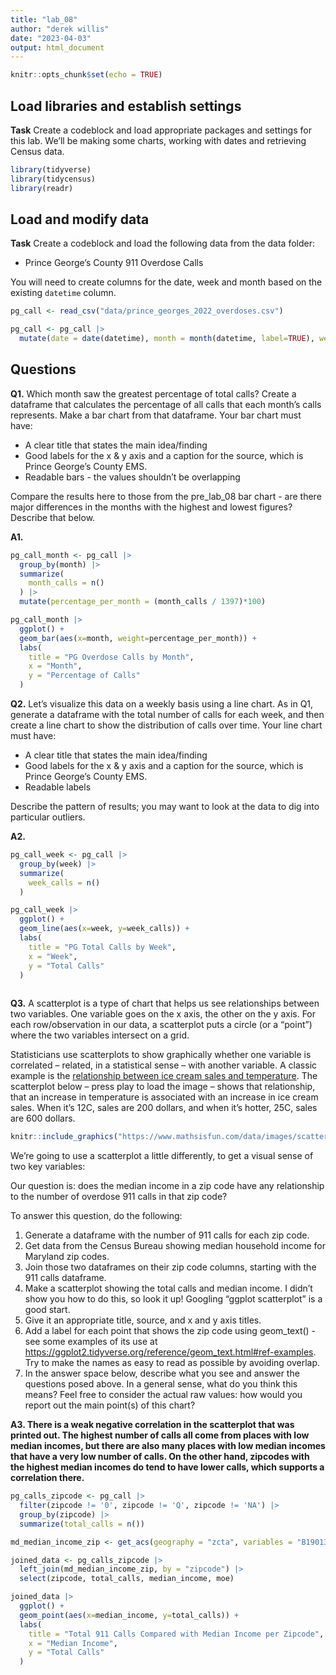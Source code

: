 ```yaml
---
title: "lab_08"
author: "derek willis"
date: "2023-04-03"
output: html_document
---
```


```r
knitr::opts_chunk$set(echo = TRUE)
```

## Load libraries and establish settings

**Task** Create a codeblock and load appropriate packages and settings for this lab. We'll be making some charts, working with dates and retrieving Census data.

```r
library(tidyverse)
library(tidycensus)
library(readr)
```

## Load and modify data

**Task** Create a codeblock and load the following data from the data folder:

-   Prince George's County 911 Overdose Calls

You will need to create columns for the date, week and month based on the existing `datetime` column.

```r
pg_call <- read_csv("data/prince_georges_2022_overdoses.csv")

pg_call <- pg_call |>
  mutate(date = date(datetime), month = month(datetime, label=TRUE), week = week(datetime)) 
```

## Questions

**Q1.** Which month saw the greatest percentage of total calls? Create a dataframe that calculates the percentage of all calls that each month's calls represents. Make a bar chart from that dataframe. Your bar chart must have:

-   A clear title that states the main idea/finding
-   Good labels for the x & y axis and a caption for the source, which is Prince George's County EMS.
-   Readable bars - the values shouldn't be overlapping

Compare the results here to those from the pre_lab_08 bar chart - are there major differences in the months with the highest and lowest figures? Describe that below.

**A1.**

```r
pg_call_month <- pg_call |>
  group_by(month) |>
  summarize(
    month_calls = n()
  ) |>
  mutate(percentage_per_month = (month_calls / 1397)*100)

pg_call_month |>
  ggplot() +
  geom_bar(aes(x=month, weight=percentage_per_month)) + 
  labs(
    title = "PG Overdose Calls by Month",
    x = "Month",
    y = "Percentage of Calls"
  )
```

**Q2.** Let's visualize this data on a weekly basis using a line chart. As in Q1, generate a dataframe with the total number of calls for each week, and then create a line chart to show the distribution of calls over time. Your line chart must have:

-   A clear title that states the main idea/finding
-   Good labels for the x & y axis and a caption for the source, which is Prince George's County EMS.
-   Readable labels

Describe the pattern of results; you may want to look at the data to dig into particular outliers.

**A2.**

```r
pg_call_week <- pg_call |>
  group_by(week) |>
  summarize(
    week_calls = n()
  )

pg_call_week |>
  ggplot() +
  geom_line(aes(x=week, y=week_calls)) +
  labs(
    title = "PG Total Calls by Week",
    x = "Week",
    y = "Total Calls"
  )
  
```

**Q3.** A scatterplot is a type of chart that helps us see relationships between two variables. One variable goes on the x axis, the other on the y axis. For each row/observation in our data, a scatterplot puts a circle (or a "point") where the two variables intersect on a grid.

Statisticians use scatterplots to show graphically whether one variable is correlated -- related, in a statistical sense -- with another variable. A classic example is the [relationship between ice cream sales and temperature](https://www.mathsisfun.com/data/scatter-xy-plots.html). The scatterplot below -- press play to load the image -- shows that relationship, that an increase in temperature is associated with an increase in ice cream sales. When it's 12C, sales are 200 dollars, and when it's hotter, 25C, sales are 600 dollars.

```r
knitr::include_graphics("https://www.mathsisfun.com/data/images/scatter-ice-cream1.svg")
```

We're going to use a scatterplot a little differently, to get a visual sense of two key variables:

Our question is: does the median income in a zip code have any relationship to the number of overdose 911 calls in that zip code?

To answer this question, do the following:

1.  Generate a dataframe with the number of 911 calls for each zip code.
2.  Get data from the Census Bureau showing median household income for Maryland zip codes.
3.  Join those two dataframes on their zip code columns, starting with the 911 calls dataframe.
4.  Make a scatterplot showing the total calls and median income. I didn't show you how to do this, so look it up! Googling "ggplot scatterplot" is a good start.
5.  Give it an appropriate title, source, and x and y axis titles.
6.  Add a label for each point that shows the zip code using geom_text() - see some examples of its use at <https://ggplot2.tidyverse.org/reference/geom_text.html#ref-examples>. Try to make the names as easy to read as possible by avoiding overlap.
7.  In the answer space below, describe what you see and answer the questions posed above. In a general sense, what do you think this means? Feel free to consider the actual raw values: how would you report out the main point(s) of this chart?

**A3. There is a weak negative correlation in the scatterplot that was printed out. The highest number of calls all come from places with low median incomes, but there are also many places with low median incomes that have a very low number of calls. On the other hand, zipcodes with the highest median incomes do tend to have lower calls, which supports a correlation there.**

```r
pg_calls_zipcode <- pg_call |>
  filter(zipcode != '0', zipcode != 'Q', zipcode != 'NA') |>
  group_by(zipcode) |>
  summarize(total_calls = n())

md_median_income_zip <- get_acs(geography = "zcta", variables = "B19013_001", year=2019, state="MD") |> rename(zipcode = GEOID, median_income = estimate)

joined_data <- pg_calls_zipcode |>
  left_join(md_median_income_zip, by = "zipcode") |>
  select(zipcode, total_calls, median_income, moe)

joined_data |>
  ggplot() + 
  geom_point(aes(x=median_income, y=total_calls)) + 
  labs(
    title = "Total 911 Calls Compared with Median Income per Zipcode",
    x = "Median Income",
    y = "Total Calls"
  )
```
